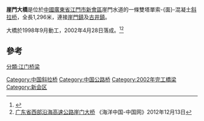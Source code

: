 '''崖門大橋'''是位於[[中國|中國]][[廣東省|廣東省]][[江門市|江門市]][[新會區|新會區]]崖門水道的一條雙塔單索-{面}-混凝土[[斜拉桥|斜拉桥]]，全長1,296米，連接[[崖門鎮|崖門鎮]]及[[古井镇_(江门市)|古井鎮]]。

大橋於1998年9月動工，2002年4月28日落成。<ref>{{cite news |author1=宇寧 |title=崖門大橋舉行合龍儀式（圖） |url=http://ocean.china.com.cn/2012-12/13/content_27406560.htm |accessdate=2020-10-22 |work=南方網 |date=2001-10-22 |archive-date=2013-02-21 |archive-url=https://web.archive.org/web/20130221094521/http://ocean.china.com.cn/2012-12/13/content_27406560.htm |dead-url=no }}</ref><ref>[http://ocean.china.com.cn/2012-12/13/content_27406560.htm 广东省西部沿海高速公路崖门大桥] {{Wayback|url=http://ocean.china.com.cn/2012-12/13/content_27406560.htm |date=20130221094521 }}《海洋中国-中国网》2012年12月13日</ref>

==參考==
{{reflist}}

{{DEFAULTSORT:Y}}
[[分類:江门桥梁|分類:江门桥梁]]
[[Category:中国斜拉桥|Category:中国斜拉桥]]
[[Category:中国公路桥|Category:中国公路桥]]
[[Category:2002年完工橋梁|Category:2002年完工橋梁]]
[[Category:新会区|Category:新会区]]